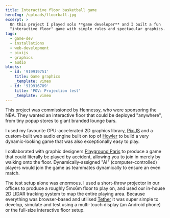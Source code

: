 ```yaml
---
title: Interactive floor basketball game
heroImg: /uploads/floorball.jpg
excerpt: >
  On this project I played solo **game developer** and I built a fun
  "interactive floor" game with simple rules and spectacular graphics.
tags:
  - game-dev
  - installations
  - web-development
  - pixijs
  - graphics
  - audio
blocks:
  - id: '919919751'
    title: Game graphics
    _template: vimeo
  - id: '919916789'
    title: 'POV: Projection test'
    _template: vimeo
---
```


This project was commissioned by Hennessy, who were sponsoring the NBA. They wanted an interactive floor that could be deployed "anywhere", from tiny popup stores to giant branded lounge bars.

I used my favourite GPU-accelerated 2D graphics library, [PixiJS](https://pixijs.com/) and a custom-built web audio engine built on top of [Howler](https://howlerjs.com/) to build a very dynamic-looking game that was also exceptionally easy to play.

I collaborated with graphic designers [Playground Paris](https://playgroundparis.com/) to produce a game that could literally be played by accident, allowing you to join in merely by walking onto the floor. Dynamically-assigned "AI" (computer-controlled) players would join the game as teammates dynamically to ensure an even match.

The test setup alone was enormous. I used a short-throw projector in our offices to produce a roughly 5mx6m floor to play on, and used our in-house 2D LIDAR tracking system to map the entire playing area. Because everything was browser-based and utilised [Tether](https://github.com/RandomStudio/tether) it was super simple to develop, simulate and test using a multi-touch display (an Android phone) or the full-size interactive floor setup.
